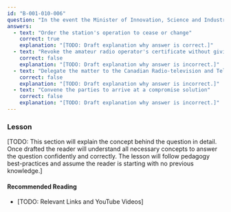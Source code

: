 ```yaml
---
id: "B-001-010-006"
question: "In the event the Minister of Innovation, Science and Industry determines that an amateur radio station causes harmful interference, what are the Minister's powers?"
answers:
  - text: "Order the station's operation to cease or change"
    correct: true
    explanation: "[TODO: Draft explanation why answer is correct.]"
  - text: "Revoke the amateur radio operator's certificate without giving written notice"
    correct: false
    explanation: "[TODO: Draft explanation why answer is incorrect.]"
  - text: "Delegate the matter to the Canadian Radio-television and Telecommunications Commission"
    correct: false
    explanation: "[TODO: Draft explanation why answer is incorrect.]"
  - text: "Convene the parties to arrive at a compromise solution"
    correct: false
    explanation: "[TODO: Draft explanation why answer is incorrect.]"
---
```


### Lesson

[TODO: This section will explain the concept behind the question in detail. Once drafted the reader will understand all necessary concepts to answer the question confidently and correctly. The lesson will follow pedagogy best-practices and assume the reader is starting with no previous knowledge.]

#### Recommended Reading

- [TODO: Relevant Links and YouTube Videos]
